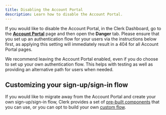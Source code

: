 ```yaml
---
title: Disabling the Account Portal
description: Learn how to disable the Account Portal.
---
```


If you would like to disable the Account Portal, in the Clerk Dashboard, go to the **[Account Portal](https://dashboard.clerk.com/last-active?path=account-portal)** page and then open the **Danger** tab. Please ensure that you set up an authentication flow for your users via the instructions below first, as applying this setting will immediately result in a 404 for all Account Portal pages.

<Callout type="danger">
  We recommend leaving the Account Portal enabled, even if you do choose to set up your own authentication flow. This helps with testing as well as providing an alternative path for users when needed.
</Callout>

<Images 
  width={1624}
  height={1103}
  src="/docs/images/account-portal/account_portal_disable.png"
  alt="Disable the Account Portal"
/>

## Customizing your sign-up/sign-in flow

If you would like to migrate away from the Account Portal and create your own sign-up/sign-in flow, Clerk provides a set of [pre-built components](/docs/components/overview) that you can use, or you can opt to build your own [custom flow](/docs/custom-flows/overview).